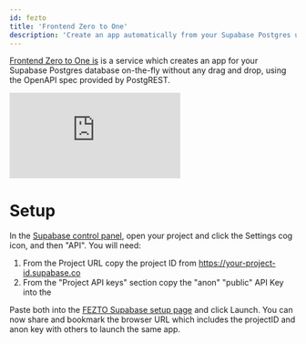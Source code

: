 ```yaml
---
id: fezto
title: 'Frontend Zero to One'
description: 'Create an app automatically from your Supabase Postgres using OpenAPI'
---
```


[Frontend Zero to One is](https://www.fezto.xyz) is a service which creates an app for your Supabase Postgres database on-the-fly without any drag and drop, using the OpenAPI spec provided by PostgREST.

<div class="video-container">
  <iframe
    src="https://www.youtube-nocookie.com/embed/GOC6a0_AlgI"
    frameBorder="0"
    allow="accelerometer; encrypted-media; gyroscope; picture-in-picture"
    allowfullscreen
  ></iframe>
</div>

# Setup

In the [Supabase control panel](https://app.supabase.com/), open your project and click the Settings cog icon, and then "API".
You will need:

1. From the Project URL copy the project ID from https://your-project-id.supabase.co
2. From the "Project API keys" section copy the "anon" "public" API Key into the

Paste both into the [FEZTO Supabase setup page](https://www.fezto.xyz/#/supabase) and click Launch.
You can now share and bookmark the browser URL which includes the projectID and anon key with others to launch the same app.
